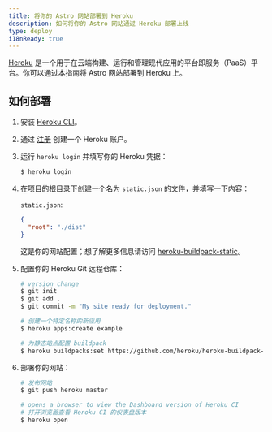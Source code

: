 ```yaml
---
title: 将你的 Astro 网站部署到 Heroku
description: 如何将你的 Astro 网站通过 Heroku 部署上线
type: deploy
i18nReady: true
---
```


[Heroku](https://www.heroku.com/) 是一个用于在云端构建、运行和管理现代应用的平台即服务（PaaS）平台。你可以通过本指南将 Astro 网站部署到 Heroku 上。

## 如何部署

1. 安装 [Heroku CLI](https://devcenter.heroku.com/articles/heroku-cli)。
2. 通过 [注册](https://signup.heroku.com/) 创建一个 Heroku 账户。
3. 运行 `heroku login` 并填写你的 Heroku 凭据：

   ```bash
   $ heroku login
   ```

4. 在项目的根目录下创建一个名为 `static.json` 的文件，并填写一下内容：

   `static.json`:

   ```json
   {
     "root": "./dist"
   }
   ```

   这是你的网站配置；想了解更多信息请访问 [heroku-buildpack-static](https://github.com/heroku/heroku-buildpack-static)。

5. 配置你的 Heroku Git 远程仓库：

   ```bash
   # version change
   $ git init
   $ git add .
   $ git commit -m "My site ready for deployment."

   # 创建一个特定名称的新应用
   $ heroku apps:create example

   # 为静态站点配置 buildpack
   $ heroku buildpacks:set https://github.com/heroku/heroku-buildpack-static.git
   ```

6. 部署你的网站：

   ```bash
   # 发布网站
   $ git push heroku master

   # opens a browser to view the Dashboard version of Heroku CI
   # 打开浏览器查看 Heroku CI 的仪表盘版本
   $ heroku open
   ```
